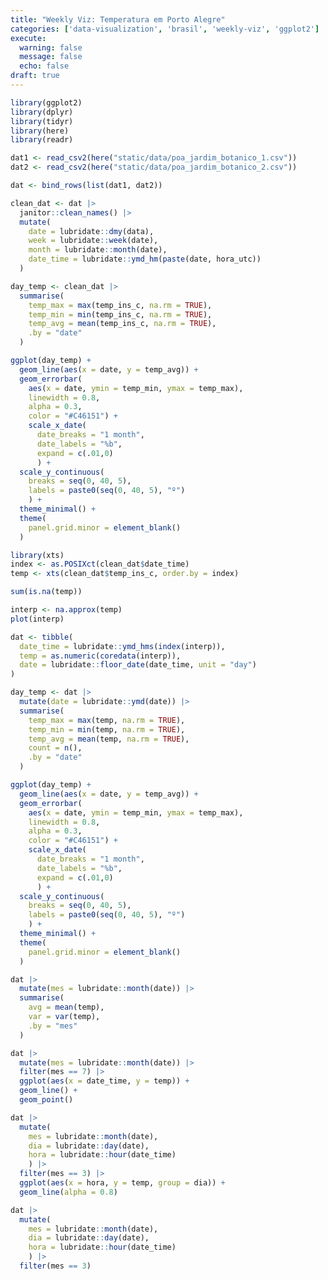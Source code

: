 ```yaml
---
title: "Weekly Viz: Temperatura em Porto Alegre"
categories: ['data-visualization', 'brasil', 'weekly-viz', 'ggplot2']
execute: 
  warning: false
  message: false
  echo: false
draft: true
---
```


```r
library(ggplot2)
library(dplyr)
library(tidyr)
library(here)
library(readr)
```

```r
dat1 <- read_csv2(here("static/data/poa_jardim_botanico_1.csv"))
dat2 <- read_csv2(here("static/data/poa_jardim_botanico_2.csv"))

dat <- bind_rows(list(dat1, dat2))

clean_dat <- dat |> 
  janitor::clean_names() |> 
  mutate(
    date = lubridate::dmy(data),
    week = lubridate::week(date),
    month = lubridate::month(date),
    date_time = lubridate::ymd_hm(paste(date, hora_utc))
  )

day_temp <- clean_dat |> 
  summarise(
    temp_max = max(temp_ins_c, na.rm = TRUE),
    temp_min = min(temp_ins_c, na.rm = TRUE),
    temp_avg = mean(temp_ins_c, na.rm = TRUE),
    .by = "date"
  )
```

```r
ggplot(day_temp) +
  geom_line(aes(x = date, y = temp_avg)) +
  geom_errorbar(
    aes(x = date, ymin = temp_min, ymax = temp_max),
    linewidth = 0.8,
    alpha = 0.3,
    color = "#C46151") +
    scale_x_date(
      date_breaks = "1 month",
      date_labels = "%b",
      expand = c(.01,0)
      ) +
  scale_y_continuous(
    breaks = seq(0, 40, 5),
    labels = paste0(seq(0, 40, 5), "º")
    ) +
  theme_minimal() +
  theme(
    panel.grid.minor = element_blank()
  )
```

```r
library(xts)
index <- as.POSIXct(clean_dat$date_time)
temp <- xts(clean_dat$temp_ins_c, order.by = index)

sum(is.na(temp))

interp <- na.approx(temp)
plot(interp)

dat <- tibble(
  date_time = lubridate::ymd_hms(index(interp)),
  temp = as.numeric(coredata(interp)),
  date = lubridate::floor_date(date_time, unit = "day")
)

day_temp <- dat |> 
  mutate(date = lubridate::ymd(date)) |> 
  summarise(
    temp_max = max(temp, na.rm = TRUE),
    temp_min = min(temp, na.rm = TRUE),
    temp_avg = mean(temp, na.rm = TRUE),
    count = n(),
    .by = "date"
  )
```

```r
ggplot(day_temp) +
  geom_line(aes(x = date, y = temp_avg)) +
  geom_errorbar(
    aes(x = date, ymin = temp_min, ymax = temp_max),
    linewidth = 0.8,
    alpha = 0.3,
    color = "#C46151") +
    scale_x_date(
      date_breaks = "1 month",
      date_labels = "%b",
      expand = c(.01,0)
      ) +
  scale_y_continuous(
    breaks = seq(0, 40, 5),
    labels = paste0(seq(0, 40, 5), "º")
    ) +
  theme_minimal() +
  theme(
    panel.grid.minor = element_blank()
  )
```

```r
dat |> 
  mutate(mes = lubridate::month(date)) |> 
  summarise(
    avg = mean(temp),
    var = var(temp),
    .by = "mes"
  )
```

```r
dat |> 
  mutate(mes = lubridate::month(date)) |> 
  filter(mes == 7) |> 
  ggplot(aes(x = date_time, y = temp)) +
  geom_line() +
  geom_point()
```

```r
dat |> 
  mutate(
    mes = lubridate::month(date),
    dia = lubridate::day(date),
    hora = lubridate::hour(date_time)
    ) |> 
  filter(mes == 3) |> 
  ggplot(aes(x = hora, y = temp, group = dia)) +
  geom_line(alpha = 0.8)
```

```r
dat |> 
  mutate(
    mes = lubridate::month(date),
    dia = lubridate::day(date),
    hora = lubridate::hour(date_time)
    ) |> 
  filter(mes == 3)
```
